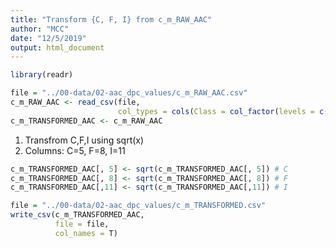 ```yaml
---
title: "Transform {C, F, I} from c_m_RAW_AAC"
author: "MCC"
date: "12/5/2019"
output: html_document
---
```


```r
library(readr)

file = "../00-data/02-aac_dpc_values/c_m_RAW_AAC.csv"
c_m_RAW_AAC <- read_csv(file, 
                        col_types = cols(Class = col_factor(levels = c("0","1"))))
c_m_TRANSFORMED_AAC <- c_m_RAW_AAC
```

1. Transfrom C,F,I using sqrt(x)  
2. Columns: C=5, F=8, I=11  

```r
c_m_TRANSFORMED_AAC[, 5] <- sqrt(c_m_TRANSFORMED_AAC[, 5]) # C
c_m_TRANSFORMED_AAC[, 8] <- sqrt(c_m_TRANSFORMED_AAC[, 8]) # F
c_m_TRANSFORMED_AAC[,11] <- sqrt(c_m_TRANSFORMED_AAC[,11]) # I

file = "../00-data/02-aac_dpc_values/c_m_TRANSFORMED.csv"
write_csv(c_m_TRANSFORMED_AAC, 
          file = file, 
          col_names = T)
```


